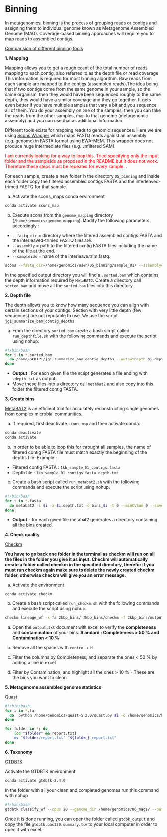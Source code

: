 # Binning 

In metagenomics, binning is the process of grouping reads or contigs and assigning them to individual genome known as Metagenome Assembled Genome (MAG). Coverage-based binning approaches will require you to map reads to assembled contigs. 

[Comparision of different binning tools](https://bitbucket.org/berkeleylab/metabat/wiki/Home)

**1. Mapping**

Mapping allows you to get a rough count of the total number of reads mapping to each contig, also referred to as the depth file or read coverage. This information is required for most binning algorithm. Raw reads from each sample are mapped to the contigs (assembled reads).The idea being that if two contigs come from the same genome in your sample, so the same organism, then they would have been sequenced roughly to the same depth, they would have a similar coverage and they go together. It gets even better if you have multiple samples that vary a bit and you sequence all of them. You do your assembly on one of the samples, then you can take the reads from the other samples, map to that genome (metagenomic assembly) and you can use that as additional information. 

Different tools exists for mapping reads to genomic sequences. Here we are using [Scons Wrapper ](https://github.com/imrambo/genome_mapping) which maps FASTQ reads against an assembly (e.g. genome) in FASTA format using BWA-MEM. This wrapper does not produce huge intermediate files (e.g. unfiltered SAM). 

<font color='red'>I am currently looking for a way to loop this. Tried specifying only the input folder and the sampleids as proposed in the README but it does not work. Therefore these steps must be repeated for every sample. .</font>

For each sample, create a new folder in the directory `05_binning` and inside each folder copy the filtered assembled contigs FASTA and the interleaved-trimed FASTQ for that sample.

a) Activate the scons_maps conda environment
```bash
conda activate scons_map
```

b) Execute scons from the `genome_mapping` directory (`/home/genomics/genome_mapping`). Modify the following parameters accordingly :  

- `--fastq_dir` = directory where the filtered assembled contigs FASTA and the interleaved-trimed FASTQ files are.
- `--assembly` = path to the filtered contig FASTA files including the name of the file at the end. 
- `--sampleids` = name of the interleave.trim.fastq. 

```bash
scons --fastq_dir=/home/genomics/user/05_binning/sample_01/ --assembly=/home/genomics/user/05_binning/sample_01/1kb_sample_01_contigs.fasta --outdir=/home/genomics/user/05_binning/sample_01/output --sampleids=sample_01.fastq.interleave.fastq.trim.fastq --align_thread=5 --samsort_thread=5 --samsort_mem=768M --nheader=0 --tmpdir=/home/genomics/tmp --logfile=mapping.log
```

In the specified output directory you will find a `.sorted.bam` which contains the depth information required by `MetaBAT2`. Create a directory call `sorted_bam` and move all the `sorted.bam` files into this directory. 

**2. Depth file**

The depth allows you to know how many sequence you can align with certain sections of your contigs. Section with very little depth (few sequences) are not reputable to use. We use the script `jgi_summarize_bam_contig_depths`.  

a) From the directory `sorted_bam` create a bash script called `run_depthfile.sh` with the following commands and execute the script using nohup.
```bash
#!/bin/bash
for i in *.sorted.bam
  do /home/SCRIPT/jgi_summarize_bam_contig_depths --outputDepth $i.depth.txt --pairedContigs $i.paired.txt $i
done 
```

- **Output** : For each given file the script generates a file ending with `.depth.txt` as output. 
- Move these files into a directory call `metabat2` and also copy into this folder the filtered contig FASTA. 

**3. Create bins**

[MetaBAT2](https://bitbucket.org/berkeleylab/metabat/src/master/) is an efficient tool for accurately reconstructing single genomes from complex microbial communities. 

a) If required, first deactivate `scons_map` and then activate conda. 
```bash
conda deactivate
conda activate
```

b) In order to be able to loop this for throught all samples, the name of filtered contig FASTA file must match exactly the beginning of the depths file. Example : 

- Filtered contig FASTA : `1kb_sample_01_contigs.fasta`
- Depth file : `1kb_sample_01_contigs.fasta.depth.txt`

c) Create a bash script called `run_metabat2.sh` with the following commands and execute the script using nohup.
```bash
#!/bin/bash
for i in *.fasta
  do metabat2 -i $i -a $i.depth.txt -o bins_$i -t 0 --minCVSum 0 --saveCls -d -v --minCV 0.1 -m 1000
done 
```

- **Output** - for each given file metabat2 generates a directory containing all the bins created. 

**4. Check quality**

[Checkm](https://github.com/Ecogenomics/CheckM/wiki)

**You have to go back one folder in the terminal as checkm will run on all the files in the folder you give it as input. Checkm will automatically create a folder called checkm in the specified directory, therefor if you must run checkm again make sure to delete the newly created checkm folder, otherwise checkm will give you an error message.** 

a) Activate the environment
```bash
conda activate checkm
```

b) Create a bash script called `run_checkm.sh` with the following commands and execute the script using nohup.
```bash
checkm lineage_wf -x fa 2kbp_bins/ 2kbp_bins/checkm -f 2kbp_bins/output.txt -t 48 
```


a. Open the `output.txt` document with excel to verify the **completeness** and **contamination** of your bins. 
**Standard : Completeness > 50 % and Contamination < 10 %**

b. Remove all the spaces with `control` + `H`

c. Filter the columns by Completeness, and separate the ones < 50 % by adding a line in excel 

d. Filter by Contamination, and highlight all the ones > 10 % - These are the bins you want to clean

**5. Metagenome assembled genome statistics**

[Quast]()

```bash
#!/bin/bash
for i in *.fa
  do  python /home/genomics/quast-5.2.0/quast.py $i -o /home/genomics/karine/stleonard/E4-2/quast_out/$i --threads 48 --no-check --no-plots --no-html --no-icarus
done
```

```bash
for folder in *; do
    (cd "$folder" && report.txt)  
    mv "$folder/report.txt" "${folder}_report.txt"
done
```

**6. Taxonomy**

[GTDBTK](https://github.com/Ecogenomics/GTDBTk)

Activate the GTDBTK environment
```bash
conda activate gtdbtk-2.4.0
``` 

In the folder with all your clean and completed genomes run this command with nohup

```bash
#!/bin/bash
gtdbtk classify_wf --cpus 20 --genome_dir /home/genomics/06_mags/ --out_dir /home/genomics/06_mags/gtdbk_output -x fa
```

Once it is done running, you can open the folder called `gtdbk_output` and copy the file `gtdbtk.bac120.summary.tsv` to your local computer in order to open it with excel. 
